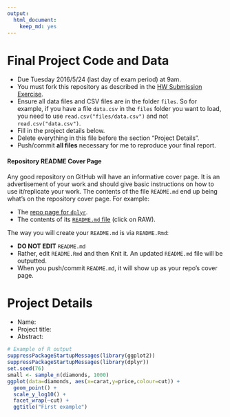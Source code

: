 ```yaml
---
output: 
  html_document: 
    keep_md: yes
---
```


# Final Project Code and Data

* Due Tuesday 2016/5/24 (last day of exam period) at 9am.
* You must fork this repository as described in the [HW Submission 
Exercise](https://github.com/Middlebury-Data-Science/HW-0#hw-submission-exercise).
* Ensure all data files and CSV files are in the folder `files`. So for example,
if you have a file `data.csv` in the `files` folder you want to load, you need
to use
`read.csv("files/data.csv")` and not `read.csv("data.csv")`.
* Fill in the project details below.
* Delete everything in this file before the section "Project Details".
* Push/commit **all files** necessary for me to reproduce your final report.


#### Repository README Cover Page

Any good repository on GitHub will have an informative cover page. It is an
advertisement of your work and should give basic instructions on how to use
it/replicate your work. The contents of the file `README.md` end up being what's
on the repository cover page. For example:

* The [repo page for `dplyr`](https://github.com/hadley/dplyr).
* The contents of its [`README.md` file](https://github.com/hadley/dplyr/blob/master/README.md) (click on RAW).

The way you will create your `README.md` is via `README.Rmd`:

* **DO NOT EDIT** `README.md`
* Rather, edit `README.Rmd` and then Knit it. An updated `README.md` file will
be outputted.
* When you push/commit `README.md`, it will show up as your repo's cover page.





# Project Details

* Name: 
* Project title:
* Abstract:

```r
# Example of R output
suppressPackageStartupMessages(library(ggplot2))
suppressPackageStartupMessages(library(dplyr))
set.seed(76)
small <- sample_n(diamonds, 1000) 
ggplot(data=diamonds, aes(x=carat,y=price,colour=cut)) +
  geom_point() +
  scale_y_log10() + 
  facet_wrap(~cut) +
  ggtitle("First example")
```

